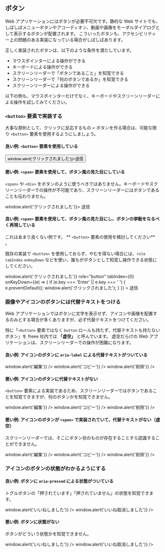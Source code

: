 
## ボタン

Web アプリケーションにはボタンが必要不可欠です。静的な Web サイトでも、しばしばメニューボタンやアコーディオン、動画や画像をモーダルダイアログとして表示するボタンが配置されます。
こういったボタンも、アクセシビリティー上の問題のある実装になっている場合がしばしばあります。

正しく実装されたボタンは、以下のような条件を満たしています。

- マウスポインターによる操作ができる
- キーボードによる操作ができる
- スクリーンリーダーで「ボタンであること」を知覚できる
- スクリーンリーダーで「何のボタンであるか」を知覚できる
- スクリーンリーダーによる操作ができる

以下の例も、マウスポインターだけでなく、キーボードやスクリーンリーダーによる操作を試してみてください。

### `<button>` 要素で実装する

大事な原則として、クリックに反応するもの = ボタンを作る場合は、可能な限り `<button>` 要素を使用するようにしましょう。

#### 良い例: `<button>` 要素を使用している

<div className={styles.example}>
  <Button onClick={() => window.alert('クリックされました')}>送信</Button>
</div>

#### 悪い例: `<span>` 要素を使用して、ボタン風の見た目にしている

`<span>` や `<div>` をボタンのように使うべきではありません。キーボードやスクリーンリーダーでの操作が不可能であり、スクリーンリーダーにはボタンであることも伝わりません。

<div className={styles.example}>
  <FakeButton onClick={() => window.alert('クリックされました')}>
    送信
  </FakeButton>
</div>

#### 良い例: `<span>` 要素を使用して、ボタン風の見た目にし、ボタンの挙動をなるべく再現している

これはあまり良くない例です。 ** `<button>` 要素の使用を検討してください** 。

既存の実装で `<button>` を使用しておらず、やむを得ない場合には、`role` `tabIndex` `onKeyDown` などを使い、誰もがボタンとして知覚し操作できる状態にしてください。

<div className={styles.example}>
  <FakeButton
    onClick={() => window.alert('クリックされました')}
    role="button"
    tabIndex={0}
    onKeyDown={(e) => {
      if (e.key === 'Enter' || e.key === ' ') {
        e.preventDefault();
        window.alert('クリックされました');
      }
    }}
  >
    送信
  </FakeButton>
</div>

### 画像やアイコンのボタンには代替テキストをつける

Web アプリケーションではボタンに文字を表示せず、アイコンや画像を配置するのみとする場合が多くありますが、必ず代替テキストをつけてください。

特に「`<button>` 要素ではなく `button` ロールも持たず、代替テキストも持たないボタン」を freee 社内では **「虚空」** と呼んでいます。
虚空だらけの Web アプリケーションは、スクリーンリーダーでの操作が困難になります。

#### 良い例: アイコンのボタンに `aria-label` による代替テキストがついている

<div className={styles.example}>
  <IconButton
    IconComponent={MdEdit}
    ariaLabel="編集"
    onClick={() => window.alert('編集')}
  />
  <IconButton
    IconComponent={MdContentCopy}
    ariaLabel="コピー"
    onClick={() => window.alert('コピー')}
  />
  <IconButton
    IconComponent={MdDelete}
    ariaLabel="削除"
    onClick={() => window.alert('削除')}
  />
</div>

#### 悪い例: アイコンのボタンに代替テキストがない

`<button>` 要素による実装であるため、スクリーンリーダーではボタンであることを知覚できますが、何のボタンかを知覚できません。

<div className={styles.example}>
  <IconButton IconComponent={MdEdit} onClick={() => window.alert('編集')} />
  <IconButton
    IconComponent={MdContentCopy}
    onClick={() => window.alert('コピー')}
  />
  <IconButton IconComponent={MdDelete} onClick={() => window.alert('削除')} />
</div>

#### 悪い例: アイコンのボタンが `<span>` で実装されていて、代替テキストがない（虚空）

スクリーンリーダーでは、そこにボタン状のものが存在することすら認識することができません。

<div className={styles.example}>
  <FakeIconButton IconComponent={MdEdit} onClick={() => window.alert('編集')} />
  <FakeIconButton
    IconComponent={MdContentCopy}
    onClick={() => window.alert('コピー')}
  />
  <FakeIconButton
    IconComponent={MdDelete}
    onClick={() => window.alert('削除')}
  />
</div>

### アイコンのボタンの状態がわかるようにする

#### 良い例: ボタンに `aria-pressed` による状態がついている

トグルボタンの「押されています」「押されていません」の状態を知覚できます。

<div className={styles.example}>
  <IconButton
    IconComponent={MdFavoriteBorder}
    ariaLabel="いいね"
    ariaPressed="false"
    onClick={() => window.alert('いいねしました')}
  />
  <IconButton
    IconComponent={MdFavorite}
    ariaLabel="いいね"
    ariaPressed="true"
    onClick={() => window.alert('いいね取消しました')}
  />
</div>

#### 悪い例: ボタンに状態がない

ボタンがどういう状態かを知覚できません。

<div className={styles.example}>
  <IconButton
    ariaLabel="いいね"
    IconComponent={MdFavoriteBorder}
    onClick={() => window.alert('いいねしました')}
  />
  <IconButton
    ariaLabel="いいね"
    IconComponent={MdFavorite}
    onClick={() => window.alert('いいね取消しました')}
  />
</div>

